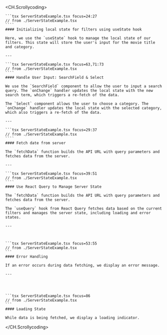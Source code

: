 
<CH.Scrollycoding>

    ```tsx ServerStateExample.tsx focus=24:27
    // from ./ServerStateExample.tsx
    ````
    #### Initializing local state for filters using useState hook
    
    Here, we use the `useState` hook to manage the local state of our filters. This state will store the user's input for the movie title and category.

    ---

    ```tsx ServerStateExample.tsx focus=63,71:73
    // from ./ServerStateExample.tsx
    ````
    #### Handle User Input: SearchField & Select

    We use the `SearchField` component to allow the user to input a search query. The `onChange` handler updates the local state with the new search term, which triggers a re-fetch of the data.

    The `Select` component allows the user to choose a category. The `onChange` handler updates the local state with the selected category, which also triggers a re-fetch of the data.

    ---

    ```tsx ServerStateExample.tsx focus=29:37
    // from ./ServerStateExample.tsx
    ````
    #### Fetch date from server

    The `fetchData` function builds the API URL with query parameters and fetches data from the server.

    ---

    ```tsx ServerStateExample.tsx focus=39:51
    // from ./ServerStateExample.tsx
    ````
    #### Use React Query to Manage Server State

    The `fetchData` function builds the API URL with query parameters and fetches data from the server.

    The `useQuery` hook from React Query fetches data based on the current filters and manages the server state, including loading and error states.

    ---



    ```tsx ServerStateExample.tsx focus=53:55
    // from ./ServerStateExample.tsx
    ```
    #### Error Handling

    If an error occurs during data fetching, we display an error message.

    ---




    ```tsx ServerStateExample.tsx focus=86
    // from ./ServerStateExample.tsx
    ```
    #### Loading State

    While data is being fetched, we display a loading indicator.
   
</CH.Scrollycoding>



